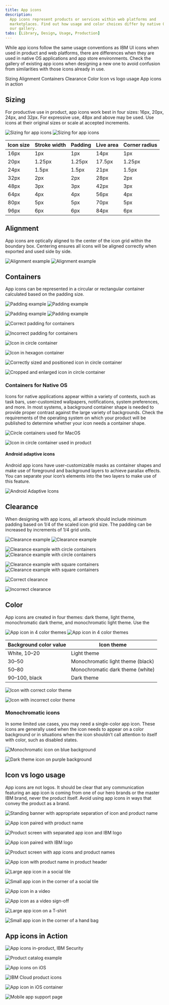 ```yaml
---
title: App icons
description:
  App icons represent products or services within web platforms and
  marketplaces. Find out how usage and color choices differ by native OS. See
  our gallery.
tabs: [Library, Design, Usage, Production]
---
```


<PageDescription>

While app icons follow the same usage conventions as IBM UI icons when used in
product and web platforms, there are differences when they are used in native OS
applications and app store environments. Check the gallery of existing app icons
when designing a new one to avoid confusion from similarities with those icons
already in use.

</PageDescription>

<AnchorLinks>
  <AnchorLink>Sizing</AnchorLink>
  <AnchorLink>Alignment</AnchorLink>
  <AnchorLink>Containers</AnchorLink>
  <AnchorLink>Clearance</AnchorLink>
  <AnchorLink>Color</AnchorLink>
  <AnchorLink>Icon vs logo usage</AnchorLink>
  <AnchorLink>App icons in action</AnchorLink>
</AnchorLinks>

## Sizing

For productive use in product, app icons work best in four sizes: 16px, 20px, 24px, and 32px. For expressive use, 48px and above may be used. Use icons at their original sizes or scale at accepted increments.

<ArtDirection>

![Sizing for app icons](images/2_1-1_Sizing_Mobile.svg)
![Sizing for app icons](images/2_1-1_Sizing.svg)

</ArtDirection>

| Icon size | Stroke width | Padding | Live area | Corner radius |
| --------- | ------------ | ------- | --------- | ------------- |
| 16px      | 1px          | 1px     | 14px      | 1px           |
| 20px      | 1.25px       | 1.25px  | 17.5px    | 1.25px        |
| 24px      | 1.5px        | 1.5px   | 21px      | 1.5px         |
| 32px      | 2px          | 2px     | 28px      | 2px           |
| 48px      | 3px          | 3px     | 42px      | 3px           |
| 64px      | 4px          | 4px     | 56px      | 4px           |
| 80px      | 5px          | 5px     | 70px      | 5px           |
| 96px      | 6px          | 6px     | 84px      | 6px           |

## Alignment

App icons are optically aligned to the center of the icon grid within the boundary box. Centering ensures all icons will be aligned correctly when exported and used side by side.

<ArtDirection>

![Alignment example](images/2_2-1_Alignment_Mobile.svg)
![Alignment example](images/2_2-1_Alignment.svg)

</ArtDirection>

## Containers

App icons can be represented in a circular or rectangular container calculated based on the padding size.

<ArtDirection>

![Padding example](images/2_3-1_Containers_Mobile_v2.svg)
![Padding example](images/2_3-1_Containers_v2.svg)

</ArtDirection>
<ArtDirection>

![Padding example](images/2_3-2_Containers2_Mobile_v2.svg)
![Padding example](images/2_3-2_Containers2_v2.svg)

</ArtDirection>

<DoDontRow>
<DoDont caption="Keep icons at scale and center within the container.">

![Correct padding for containers](images/2_3-3_Containers_Do.svg)

</DoDont>
<DoDont type="dont" caption="Don’t resize icons outside of accepted proportions.">

![Incorrect padding for containers](images/2_3-4_Containers_Dont.svg)

</DoDont>
</DoDontRow>
<DoDontRow>
<DoDont caption="Use accepted shapes: circle or square for containers.">

![Icon in circle container](images/2_3-5_Containers_Do2.svg)

</DoDont>
<DoDont type="dont" caption="Don’t create new shapes for containers.">

![Icon in hexagon container](images/2_3-6_Containers_Dont2.svg)

</DoDont>
</DoDontRow>
<DoDontRow>
<DoDont caption="Always center align icons in their containers.">

![Correctly sized and positioned icon in circle container](images/2_3-7_Containers_Do3.svg)

</DoDont>
<DoDont type="dont" caption="Don’t crop icons with containers.">

![Cropped and enlarged icon in circle container](images/2_3-8_Containers_Dont3.svg)

</DoDont>
</DoDontRow>

### Containers for Native OS

Icons for native applications appear within a variety of contexts, such as task bars, user-customized wallpapers, notifications, system preferences, and more. In most systems, a background container shape is needed to provide proper contrast against the large variety of backgrounds. Check the requirements of the operating system on which your product will be published to determine whether your icon needs a container shape.

<DoDontRow>
<DoDont caption="In most cases, containers are needed for icons that appear within native operating systems." colLg="6">

![Circle containers used for MacOS](images/2_3-9_Containers_NativeOS_Do.png)

</DoDont>
<DoDont type="dont" caption="Don’t use containers within the product itself. The icon will be too small." colLg="6">

![Icon in circle container used in product](images/2_3-10_Containers_NativeOS_Dont.png)

</DoDont>
</DoDontRow>

#### Android adaptive icons

Android app icons have user-customizable masks as container shapes and make use of foreground and background layers to achieve parallax effects. You can separate your icon’s elements into the two layers to make use of this feature.

<GifPlayer color='dark'>

![Android Adaptive Icons](images/2_3-11_Containers_NativeOS_Adapticon.gif)

</GifPlayer>

## Clearance

When designing with app icons, all artwork should include minimum padding based on 1/4 of the scaled icon grid size. The padding can be increased by increments of 1/4 grid units.

<ArtDirection>

![Clearance example](images/2_4-1_Clearance_Mobile.svg)
![Clearance example](images/2_4-1_Clearance.svg)

</ArtDirection>
<ArtDirection>

![Clearance example with circle containers](images/2_4-2_Clearance2_Mobile.svg)
![Clearance example with circle containers](images/2_4-2_Clearance2.svg)

</ArtDirection>
<ArtDirection>

![Clearance example with square containers](images/2_4-3_Clearance3_Mobile.svg)
![Clearance example with square containers](images/2_4-3_Clearance3.svg)

</ArtDirection>

<DoDontRow>
<DoDont caption="Follow the clearance rule to allow for legibility and an optimal touch experience.">

![Correct clearance](images/2_4-4_Clearance_Do.svg)

</DoDont>
<DoDont type="dont" caption="Don’t collapse the icon clearance area.">

![Incorrect clearance](images/2_4-5_Clearance_Dont.svg)

</DoDont>
</DoDontRow>

## Color

App icons are created in four themes: dark theme, light theme, monochromatic dark theme, and monochromatic light theme. Use the

<ArtDirection>

![App icon in 4 color themes](images/2_5-1_Color_Mobile.svg)
![App icon in 4 color themes](images/2_5-1_Color.svg)

</ArtDirection>

| Background color value | Icon theme                        |
| ---------------------- | --------------------------------- |
| White, 10–20           | Light theme                       |
| 30–50                  | Monochromatic light theme (black) |
| 50–80                  | Monochromatic dark theme (white)  |
| 90–100, black          | Dark theme                        |

<DoDontRow>
<DoDont caption="Use the correct icon theme for the background color.">

![Icon with correct color theme](images/2_5-2_Color_Do.svg)

</DoDont>
<DoDont type="dont" caption="Don’t use the incorrect icon theme.">

![Icon with incorrect color theme](images/2_5-3_Color_Dont.svg)

</DoDont>
</DoDontRow>

### Monochromatic icons

In some limited use cases, you may need a single-color app icon. These icons are generally used when the icon needs to appear on a color background or in situations when the icon shouldn’t call attention to itself with color, such as disabled states.

<DoDontRow>
<DoDont caption="Use monochromatic theme icons on color fields.">

![Monochromatic icon on blue background](images/2_5-4_Color_Do2.svg)

</DoDont>
<DoDont type="dont" caption="Don’t use dark or light theme icons on a color field.">

![Dark theme icon on purple background](images/2_5-5_Color_Dont2.svg)

</DoDont>
</DoDontRow>

## Icon vs logo usage

App icons are not logos. It should be clear that any communication featuring an app icon is coming from one of our hero brands or the master IBM brand, never the product itself. Avoid using app icons in ways that convey the product as a brand.

<DoDontRow>
<DoDont caption="Separate the icon and product name so that they do not appear as a single asset." colLg="6">

![Standing banner with appropriate separation of icon and product name](images/2_6-1_Usage_Do.svg)

</DoDont>
<DoDont type="dont" caption="Don’t create lockups with the icon and product name." colLg="6">

![App icon paired with product name](images/2_6-2_Usage_Dont.svg)

</DoDont>
</DoDontRow>
<DoDontRow>
<DoDont caption="App icons and logos may be used in the same composition with clear separation and hierarchy." colLg="6">

![Product screen with separated app icon and IBM logo](images/2_6-3_Usage_Do2.svg)

</DoDont>
<DoDont type="dont" caption="Don’t pair app icons with logos." colLg="6">

![App icon paired with IBM logo](images/2_6-4_Usage_Dont2.svg)

</DoDont>
</DoDontRow>
<DoDontRow>
<DoDont caption="App icons may be used with type to identify a product or service in the context of a product or marketplace." colLg="6">

![Product screen with app icons and product names](images/2_6-5_Usage_Do3.svg)

</DoDont>
<DoDont type="dont" caption="Don’t use app icons in product headers." colLg="6">

![App icon with product name in product header](images/2_6-6_Usage_Dont3.svg)

</DoDont>
</DoDontRow>
<DoDontRow>
<DoDont caption="App icons may be used as hero graphics in marketing communications." colLg="6">

![Large app icon in a social tile](images/2_6-7_Usage_Do4.svg)

</DoDont>
<DoDont type="dont" caption="Don’t use app icons as a replacement for logos or as a sign-off for communications." colLg="6">

![Small app icon in the corner of a social tile](images/2_6-8_Usage_Dont4.svg)

</DoDont>
</DoDontRow>
<DoDontRow>
<DoDont caption="App icons may be used as a hero graphic in videos or presentation slides." colLg="6">

![App icon in a video](images/2_6-9_Usage_Do5.svg)

</DoDont>
<DoDont type="dont" caption="Don’t use app icons as intros or outros in videos or presentation slides." colLg="6">

![App icon as a video sign-off](images/2_6-10_Usage_Dont5.svg)

</DoDont>
</DoDontRow>
<DoDontRow>
<DoDont caption="App icons may be used as hero graphics for merchandise." colLg="6">

![Large app icon on a T-shirt](images/2_6-11_Usage_Do6.svg)

</DoDont>
<DoDont type="dont" caption="Don’t use app icons as a replacement for logos or as a sign-off for merchandise." colLg="6">

![Small app icon in the corner of a hand bag](2_6-13_Usage_Dont6.svg)

</DoDont>
</DoDontRow>

## App icons in Action

<ImageGallery>
<ImageGalleryImage alt="App icons in-product, IBM Security" title="App icons in-product, IBM Security" col={12}>

![App icons in-product, IBM Security](images/2_7-1_Gallery.png)

</ImageGalleryImage>
<ImageGalleryImage alt="Product catalog example" title="Product catalog example" col={12}>

![Product catalog example](images/2_7-2_Gallery2.png)

</ImageGalleryImage>
<ImageGalleryImage alt="App icons on iOS" title="App icons on iOS" col={8}>

![App icons on iOS](images/2_7-3_Gallery3.png)

</ImageGalleryImage>
<ImageGalleryImage alt="IBM Cloud product icons" title="IBM Cloud product icons" col={4}>

![IBM Cloud product icons](images/2_7-4_Gallery4.png)

</ImageGalleryImage>
<ImageGalleryImage alt="App icon in iOS container" title="App icon in iOS container" col={4}>

![App icon in iOS container](images/2_7-5_Gallery5.svg)

</ImageGalleryImage>
<ImageGalleryImage alt="Mobile app support page" title="Mobile app support page" col={8}>

![Mobile app support page](images/2_7-6_Gallery6.png)

</ImageGalleryImage>
</ImageGallery>
